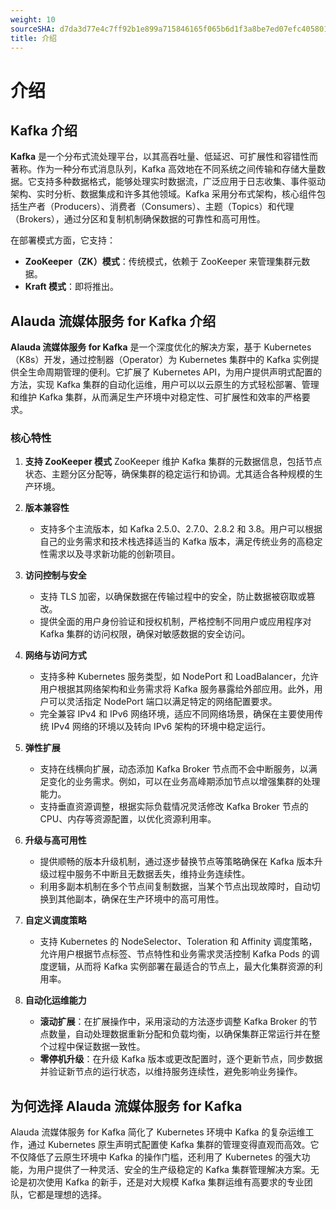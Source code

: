 ```yaml
---
weight: 10
sourceSHA: d7da3d77e4c7ff92b1e899a715846165f065b6d1f3a8be7ed07efc4058015117
title: 介绍
---
```


# 介绍

## Kafka 介绍

**Kafka** 是一个分布式流处理平台，以其高吞吐量、低延迟、可扩展性和容错性而著称。作为一种分布式消息队列，Kafka 高效地在不同系统之间传输和存储大量数据。它支持多种数据格式，能够处理实时数据流，广泛应用于日志收集、事件驱动架构、实时分析、数据集成和许多其他领域。Kafka 采用分布式架构，核心组件包括生产者（Producers）、消费者（Consumers）、主题（Topics）和代理（Brokers），通过分区和复制机制确保数据的可靠性和高可用性。

在部署模式方面，它支持：

- **ZooKeeper（ZK）模式**：传统模式，依赖于 ZooKeeper 来管理集群元数据。
- **Kraft 模式**：即将推出。

## Alauda 流媒体服务 for Kafka 介绍

**Alauda 流媒体服务 for Kafka** 是一个深度优化的解决方案，基于 Kubernetes（K8s）开发，通过控制器（Operator）为 Kubernetes 集群中的 Kafka 实例提供全生命周期管理的便利。它扩展了 Kubernetes API，为用户提供声明式配置的方法，实现 Kafka 集群的自动化运维，用户可以以云原生的方式轻松部署、管理和维护 Kafka 集群，从而满足生产环境中对稳定性、可扩展性和效率的严格要求。

### 核心特性

1. **支持 ZooKeeper 模式**
   ZooKeeper 维护 Kafka 集群的元数据信息，包括节点状态、主题分区分配等，确保集群的稳定运行和协调。尤其适合各种规模的生产环境。

2. **版本兼容性**
   - 支持多个主流版本，如 Kafka 2.5.0、2.7.0、2.8.2 和 3.8。用户可以根据自己的业务需求和技术栈选择适当的 Kafka 版本，满足传统业务的高稳定性需求以及寻求新功能的创新项目。

3. **访问控制与安全**
   - 支持 TLS 加密，以确保数据在传输过程中的安全，防止数据被窃取或篡改。
   - 提供全面的用户身份验证和授权机制，严格控制不同用户或应用程序对 Kafka 集群的访问权限，确保对敏感数据的安全访问。

4. **网络与访问方式**
   - 支持多种 Kubernetes 服务类型，如 NodePort 和 LoadBalancer，允许用户根据其网络架构和业务需求将 Kafka 服务暴露给外部应用。此外，用户可以灵活指定 NodePort 端口以满足特定的网络配置要求。
   - 完全兼容 IPv4 和 IPv6 网络环境，适应不同网络场景，确保在主要使用传统 IPv4 网络的环境以及转向 IPv6 架构的环境中稳定运行。

5. **弹性扩展**
   - 支持在线横向扩展，动态添加 Kafka Broker 节点而不会中断服务，以满足变化的业务需求。例如，可以在业务高峰期添加节点以增强集群的处理能力。
   - 支持垂直资源调整，根据实际负载情况灵活修改 Kafka Broker 节点的 CPU、内存等资源配置，以优化资源利用率。

6. **升级与高可用性**
   - 提供顺畅的版本升级机制，通过逐步替换节点等策略确保在 Kafka 版本升级过程中服务不中断且无数据丢失，维持业务连续性。
   - 利用多副本机制在多个节点间复制数据，当某个节点出现故障时，自动切换到其他副本，确保在生产环境中的高可用性。

7. **自定义调度策略**
   - 支持 Kubernetes 的 NodeSelector、Toleration 和 Affinity 调度策略，允许用户根据节点标签、节点特性和业务需求灵活控制 Kafka Pods 的调度逻辑，从而将 Kafka 实例部署在最适合的节点上，最大化集群资源的利用率。

8. **自动化运维能力**
   - **滚动扩展**：在扩展操作中，采用滚动的方法逐步调整 Kafka Broker 的节点数量，自动处理数据重新分配和负载均衡，以确保集群正常运行并在整个过程中保证数据一致性。
   - **零停机升级**：在升级 Kafka 版本或更改配置时，逐个更新节点，同步数据并验证新节点的运行状态，以维持服务连续性，避免影响业务操作。

## 为何选择 Alauda 流媒体服务 for Kafka

Alauda 流媒体服务 for Kafka 简化了 Kubernetes 环境中 Kafka 的复杂运维工作，通过 Kubernetes 原生声明式配置使 Kafka 集群的管理变得直观而高效。它不仅降低了云原生环境中 Kafka 的操作门槛，还利用了 Kubernetes 的强大功能，为用户提供了一种灵活、安全的生产级稳定的 Kafka 集群管理解决方案。无论是初次使用 Kafka 的新手，还是对大规模 Kafka 集群运维有高要求的专业团队，它都是理想的选择。
